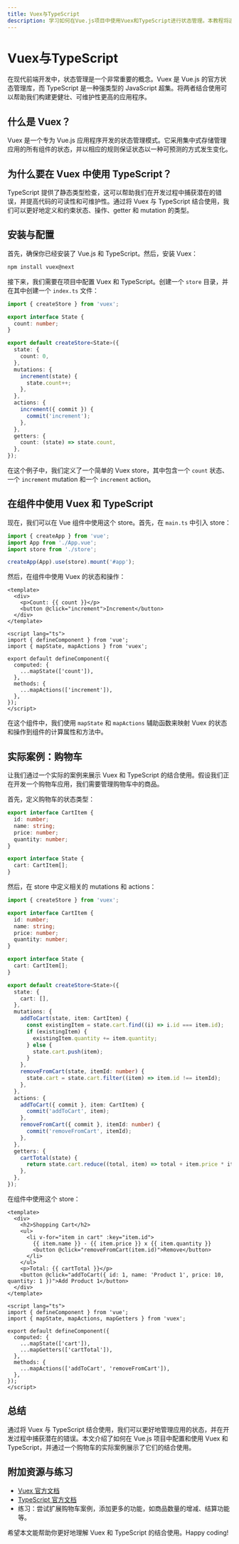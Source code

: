 ```yaml
---
title: Vuex与TypeScript
description: 学习如何在Vue.js项目中使用Vuex和TypeScript进行状态管理。本教程将逐步讲解如何将Vuex与TypeScript结合使用，并提供实际案例和代码示例。
---
```


# Vuex与TypeScript

在现代前端开发中，状态管理是一个非常重要的概念。Vuex 是 Vue.js 的官方状态管理库，而 TypeScript 是一种强类型的 JavaScript 超集。将两者结合使用可以帮助我们构建更健壮、可维护性更高的应用程序。

## 什么是 Vuex？

Vuex 是一个专为 Vue.js 应用程序开发的状态管理模式。它采用集中式存储管理应用的所有组件的状态，并以相应的规则保证状态以一种可预测的方式发生变化。

## 为什么要在 Vuex 中使用 TypeScript？

TypeScript 提供了静态类型检查，这可以帮助我们在开发过程中捕获潜在的错误，并提高代码的可读性和可维护性。通过将 Vuex 与 TypeScript 结合使用，我们可以更好地定义和约束状态、操作、getter 和 mutation 的类型。

## 安装与配置

首先，确保你已经安装了 Vue.js 和 TypeScript。然后，安装 Vuex：

```bash
npm install vuex@next
```

接下来，我们需要在项目中配置 Vuex 和 TypeScript。创建一个 `store` 目录，并在其中创建一个 `index.ts` 文件：

```typescript
import { createStore } from 'vuex';

export interface State {
  count: number;
}

export default createStore<State>({
  state: {
    count: 0,
  },
  mutations: {
    increment(state) {
      state.count++;
    },
  },
  actions: {
    increment({ commit }) {
      commit('increment');
    },
  },
  getters: {
    count: (state) => state.count,
  },
});
```

在这个例子中，我们定义了一个简单的 Vuex store，其中包含一个 `count` 状态、一个 `increment` mutation 和一个 `increment` action。

## 在组件中使用 Vuex 和 TypeScript

现在，我们可以在 Vue 组件中使用这个 store。首先，在 `main.ts` 中引入 store：

```typescript
import { createApp } from 'vue';
import App from './App.vue';
import store from './store';

createApp(App).use(store).mount('#app');
```

然后，在组件中使用 Vuex 的状态和操作：

```vue
<template>
  <div>
    <p>Count: {{ count }}</p>
    <button @click="increment">Increment</button>
  </div>
</template>

<script lang="ts">
import { defineComponent } from 'vue';
import { mapState, mapActions } from 'vuex';

export default defineComponent({
  computed: {
    ...mapState(['count']),
  },
  methods: {
    ...mapActions(['increment']),
  },
});
</script>
```

在这个组件中，我们使用 `mapState` 和 `mapActions` 辅助函数来映射 Vuex 的状态和操作到组件的计算属性和方法中。

## 实际案例：购物车

让我们通过一个实际的案例来展示 Vuex 和 TypeScript 的结合使用。假设我们正在开发一个购物车应用，我们需要管理购物车中的商品。

首先，定义购物车的状态类型：

```typescript
export interface CartItem {
  id: number;
  name: string;
  price: number;
  quantity: number;
}

export interface State {
  cart: CartItem[];
}
```

然后，在 store 中定义相关的 mutations 和 actions：

```typescript
import { createStore } from 'vuex';

export interface CartItem {
  id: number;
  name: string;
  price: number;
  quantity: number;
}

export interface State {
  cart: CartItem[];
}

export default createStore<State>({
  state: {
    cart: [],
  },
  mutations: {
    addToCart(state, item: CartItem) {
      const existingItem = state.cart.find((i) => i.id === item.id);
      if (existingItem) {
        existingItem.quantity += item.quantity;
      } else {
        state.cart.push(item);
      }
    },
    removeFromCart(state, itemId: number) {
      state.cart = state.cart.filter((item) => item.id !== itemId);
    },
  },
  actions: {
    addToCart({ commit }, item: CartItem) {
      commit('addToCart', item);
    },
    removeFromCart({ commit }, itemId: number) {
      commit('removeFromCart', itemId);
    },
  },
  getters: {
    cartTotal(state) {
      return state.cart.reduce((total, item) => total + item.price * item.quantity, 0);
    },
  },
});
```

在组件中使用这个 store：

```vue
<template>
  <div>
    <h2>Shopping Cart</h2>
    <ul>
      <li v-for="item in cart" :key="item.id">
        {{ item.name }} - {{ item.price }} x {{ item.quantity }}
        <button @click="removeFromCart(item.id)">Remove</button>
      </li>
    </ul>
    <p>Total: {{ cartTotal }}</p>
    <button @click="addToCart({ id: 1, name: 'Product 1', price: 10, quantity: 1 })">Add Product 1</button>
  </div>
</template>

<script lang="ts">
import { defineComponent } from 'vue';
import { mapState, mapActions, mapGetters } from 'vuex';

export default defineComponent({
  computed: {
    ...mapState(['cart']),
    ...mapGetters(['cartTotal']),
  },
  methods: {
    ...mapActions(['addToCart', 'removeFromCart']),
  },
});
</script>
```

## 总结

通过将 Vuex 与 TypeScript 结合使用，我们可以更好地管理应用的状态，并在开发过程中捕获潜在的错误。本文介绍了如何在 Vue.js 项目中配置和使用 Vuex 和 TypeScript，并通过一个购物车的实际案例展示了它们的结合使用。

## 附加资源与练习

- [Vuex 官方文档](https://vuex.vuejs.org/)
- [TypeScript 官方文档](https://www.typescriptlang.org/)
- 练习：尝试扩展购物车案例，添加更多的功能，如商品数量的增减、结算功能等。

希望本文能帮助你更好地理解 Vuex 和 TypeScript 的结合使用。Happy coding!